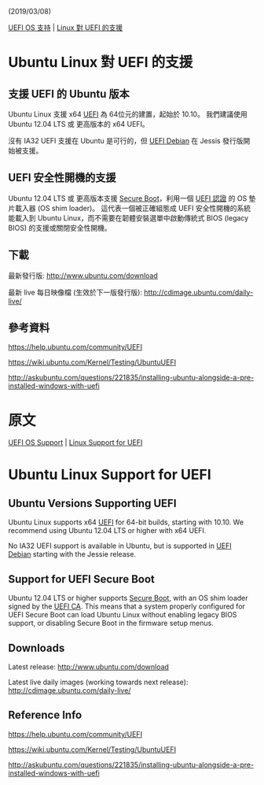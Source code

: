 (2019/03/08)

[[UEFI OS Support | UEFI OS 支持]] | [[Linux Support for UEFI | Linux 對 UEFI 的支援]]

= Ubuntu Linux 對 UEFI 的支援 =

== 支援 UEFI 的 Ubuntu 版本 ==

Ubuntu Linux 支援 x64 [[UEFI]] 為 64位元的建置，起始於 10.10。 我們建議使用 Ubuntu 12.04 LTS 或 更高版本的 x64 UEFI。

沒有 IA32 UEFI 支援在 Ubuntu 是可行的，但 [[Debian Linux|UEFI Debian]] 在 Jessis 發行版開始被支援。

== UEFI 安全性開機的支援 ==

Ubuntu 12.04 LTS 或 更高版本支援 [[UEFI Secure Boot|Secure Boot]]，利用一個 [[UEFI CA|UEFI 認證]] 的 OS 墊片載入器 (OS shim loader)。 這代表一個被正確組態成 UEFI 安全性開機的系統能載入到 Ubuntu Linux，而不需要在韌體安裝選單中啟動傳統式 BIOS (legacy BIOS) 的支援或關閉安全性開機。

== 下載 ==

最新發行版: http://www.ubuntu.com/download

最新 live 每日映像檔 (生效於下一版發行版): http://cdimage.ubuntu.com/daily-live/

== 參考資料 ==

https://help.ubuntu.com/community/UEFI

https://wiki.ubuntu.com/Kernel/Testing/UbuntuUEFI

http://askubuntu.com/questions/221835/installing-ubuntu-alongside-a-pre-installed-windows-with-uefi

=原文=

[[UEFI OS Support]] | [[Linux Support for UEFI]]

= Ubuntu Linux Support for UEFI =

== Ubuntu Versions Supporting UEFI ==

Ubuntu Linux supports x64 [[UEFI]] for 64-bit builds, starting with 10.10. We recommend using Ubuntu 12.04 LTS or higher with x64 UEFI.

No IA32 UEFI support is available in Ubuntu, but is supported in [[Debian Linux|UEFI Debian]] starting with the Jessie release.

== Support for UEFI Secure Boot ==

Ubuntu 12.04 LTS or higher supports [[UEFI Secure Boot|Secure Boot]], with an OS shim loader signed by the [[UEFI CA]]. This means that a system properly configured for UEFI Secure Boot can load Ubuntu Linux without enabling legacy BIOS support, or disabling Secure Boot in the firmware setup menus.

== Downloads ==

Latest release: http://www.ubuntu.com/download

Latest live daily images (working towards next release): http://cdimage.ubuntu.com/daily-live/

== Reference Info ==

https://help.ubuntu.com/community/UEFI

https://wiki.ubuntu.com/Kernel/Testing/UbuntuUEFI

http://askubuntu.com/questions/221835/installing-ubuntu-alongside-a-pre-installed-windows-with-uefi
